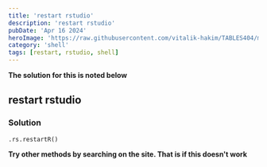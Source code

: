 ```yaml
---
title: 'restart rstudio'
description: 'restart rstudio'
pubDate: 'Apr 16 2024'
heroImage: 'https://raw.githubusercontent.com/vitalik-hakim/TABLES404/main/error_b/SHELL.jpg'
category: 'shell'
tags: [restart, rstudio, shell]
---
```


**The solution for this is noted below**

## restart rstudio

### Solution

```shell
.rs.restartR()
```

**Try other methods by searching on the site. That is if this doesn't work**
